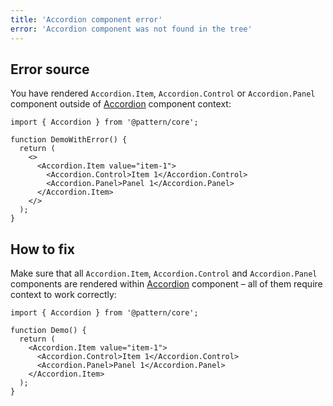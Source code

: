 ```yaml
---
title: 'Accordion component error'
error: 'Accordion component was not found in the tree'
---
```


## Error source

You have rendered `Accordion.Item`, `Accordion.Control` or `Accordion.Panel` component outside of [Accordion](/core/accordion/) component context:

```tsx
import { Accordion } from '@pattern/core';

function DemoWithError() {
  return (
    <>
      <Accordion.Item value="item-1">
        <Accordion.Control>Item 1</Accordion.Control>
        <Accordion.Panel>Panel 1</Accordion.Panel>
      </Accordion.Item>
    </>
  );
}
```

## How to fix

Make sure that all `Accordion.Item`, `Accordion.Control` and `Accordion.Panel` components
are rendered within [Accordion](/core/accordion/) component – all of them require context to work correctly:

```tsx
import { Accordion } from '@pattern/core';

function Demo() {
  return (
    <Accordion.Item value="item-1">
      <Accordion.Control>Item 1</Accordion.Control>
      <Accordion.Panel>Panel 1</Accordion.Panel>
    </Accordion.Item>
  );
}
```
